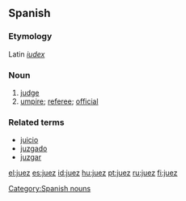 ==Spanish==
===Etymology===
Latin ''[[iudex]]''
===Noun===
{{es-noun-mf|f=jueza|mpl=jueces}}

# [[judge]]
# [[umpire]]; [[referee]]; [[official]]

===Related terms===
*[[juicio]]
*[[juzgado]]
*[[juzgar]]

[[Category:Spanish nouns]]

[[el:juez]]
[[es:juez]]
[[id:juez]]
[[hu:juez]]
[[pt:juez]]
[[ru:juez]]
[[fi:juez]]